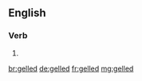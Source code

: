 ==English==

===Verb===
{{head|en}}

# {{en-past of|gel}}

[[br:gelled]]
[[de:gelled]]
[[fr:gelled]]
[[mg:gelled]]